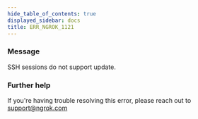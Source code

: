 ```yaml
---
hide_table_of_contents: true
displayed_sidebar: docs
title: ERR_NGROK_1121
---
```


### Message

SSH sessions do not support update.

### Further help

If you're having trouble resolving this error, please reach out to [support@ngrok.com](mailto:support@ngrok.com?subject=Help%20with%20ERR_NGROK_1121)
